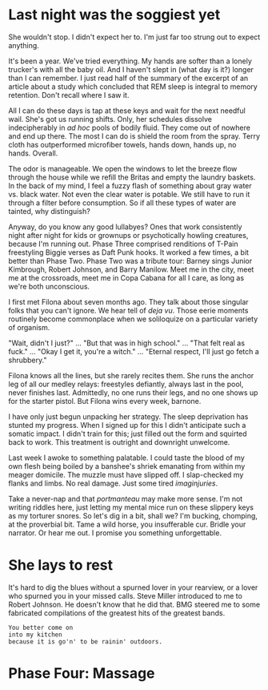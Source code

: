 # Last night was the soggiest yet

She wouldn't stop. I didn't expect her to. I'm just far too strung out to expect anything.

It's been a year. We've tried everything. My hands are softer than a lonely trucker's with all the baby oil. And I haven't slept in (what day is it?) longer than I can remember. I just read half of the summary of the excerpt of an article about a study which concluded that REM sleep is integral to memory retention. Don't recall where I saw it.

All I can do these days is tap at these keys and wait for the next needful wail. She's got us running shifts. Only, her schedules dissolve indecipherably in _ad hoc_ pools of bodily fluid. They come out of nowhere and end up there. The most I can do is shield the room from the spray. Terry cloth has outperformed microfiber towels, hands down, hands up, no hands. Overall.

The odor is manageable. We open the windows to let the breeze flow through the house while we refill the Britas and empty the laundry baskets. In the back of my mind, I feel a fuzzy flash of something about gray water vs. black water. Not even the clear water is potable. We still have to run it through a filter before consumption. So if all these types of water are tainted, why distinguish?

Anyway, do you know any good lullabyes? Ones that work consistently night after night for kids or grownups or psychotically howling creatures, because I'm running out. Phase Three comprised renditions of T-Pain freestyling Biggie verses as Daft Punk hooks. It worked a few times, a bit better than Phase Two. Phase Two was a tribute tour: Barney sings Junior Kimbrough, Robert Johnson, and Barry Manilow. Meet me in the city, meet me at the crossroads, meet me in Copa Cabana for all I care, as long as we're both unconscious.

I first met Filona about seven months ago. They talk about those singular folks that you can't ignore. We hear tell of _deja vu_. Those eerie moments routinely become commonplace when we soliloquize on a particular variety of organism.

"Wait, didn't I just?"
…
"But that was in high school."
…
"That felt real as fuck."
…
"Okay I get it, you're a witch."
…
"Eternal respect, I'll just go fetch a shrubbery."

Filona knows all the lines, but she rarely recites them. She runs the anchor leg of all our medley relays: freestyles defiantly, always last in the pool, never finishes last. Admittedly, no one runs their legs, and no one shows up for the starter pistol. But Filona wins every week, barnone.

I have only just begun unpacking her strategy. The sleep deprivation has stunted my progress. When I signed up for this I didn't anticipate such a somatic impact. I didn't train for this; just filled out the form and squirted back to work. This treatment is outright and downright unwelcome.

Last week I awoke to something palatable. I could taste the blood of my own flesh being boiled by a banshee's shriek emanating from within my meager domicile. The muzzle must have slipped off. I slap-checked my flanks and limbs. No real damage. Just some tired _imaginjuries_.

Take a never-nap and that _portmanteau_ may make more sense. I'm not writing riddles here, just letting my mental mice run on these slippery keys as my torturer snores. So let's dig in a bit, shall we? I'm bucking, chomping, at the proverbial bit. Tame a wild horse, you insufferable cur. Bridle your narrator. Or hear me out. I promise you something unforgettable.

# She lays to rest

It's hard to dig the blues without a spurned lover in your rearview, or a lover who spurned you in your missed calls. Steve Miller introduced to me to Robert Johnson. He doesn't know that he did that. BMG steered me to some fabricated compilations of the greatest hits of the greatest bands.

    You better come on
    into my kitchen
    because it is go'n' to be rainin' outdoors.

# Phase Four: Massage
